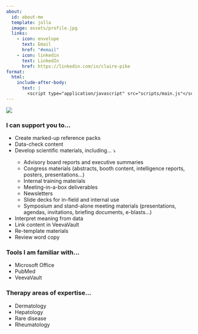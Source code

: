 ```yaml
---
about:
  id: about-me
  template: jolla
  image: assets/profile.jpg
  links:
    - icon: envelope
      text: Email
      href: "#email"
    - icon: linkedin
      text: LinkedIn
      href: https://linkedin.com/in/claire-pike
format:
  html:
    include-after-body:
      text: |
        <script type="application/javascript" src="scripts/main.js"</script>
---
```


![](assets/banner.png){#banner}

::: {.grid .gap-0 .column-gap-3}

:::::: {.p-3 .g-col-12 .g-col-lg-4}

::::::::: {#about-me}
<span id="intro"></span>
:::::::::

::::::


:::::: {.p-3 .g-col-12 .g-col-lg-8}

### I can support you to...

* Create marked-up reference packs
* Data-check content
* :::::::::{#tasks}
  Develop scientific materials, <span id="tasks-hint">including... <span id="tasks-hint-arrow">⤵</span></span>
  - Advisory board reports and executive summaries
  - Congress materials (abstracts, booth content, intelligence reports, posters, presentations...)
  - Internal training materials
  - Meeting-in-a-box deliverables
  - Newsletters
  - Slide decks for in-field and internal use
  - Symposium and stand-alone meeting materials (presentations, agendas, invitations, briefing documents,  e-blasts...)
  :::::::::
* Interpret meaning from data
* Link content in VeevaVault
* Re-template materials
* Review word copy


### Tools I am familiar with...
  
* Microsoft Office
* PubMed
* VeevaVault


### Therapy areas of expertise...

* Dermatology
* Hepatology
* Rare disease
* Rheumatology


::::::

:::
